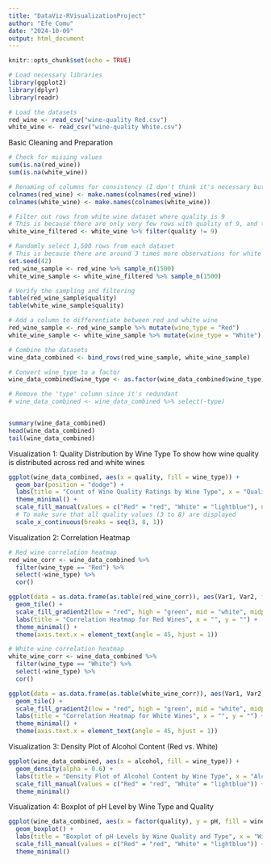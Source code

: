 ```yaml
---
title: "DataViz-RVisualizationProject"
author: "Efe Comu"
date: "2024-10-09"
output: html_document
---
```


```r
knitr::opts_chunk$set(echo = TRUE)
```


```r
# Load necessary libraries
library(ggplot2)
library(dplyr)
library(readr)

# Load the datasets
red_wine <- read_csv("wine-quality Red.csv")
white_wine <- read_csv("wine-quality White.csv")
```
Basic Cleaning and Preparation
```r
# Check for missing values
sum(is.na(red_wine))
sum(is.na(white_wine))

# Renaming of columns for consistency (I don't think it's necessary but just to be safe)
colnames(red_wine) <- make.names(colnames(red_wine))
colnames(white_wine) <- make.names(colnames(white_wine))

# Filter out rows from white wine dataset where quality is 9
# This is because there are only very few rows with quality of 9, and there are no observations with quality of 9 in the red wine dataset
white_wine_filtered <- white_wine %>% filter(quality != 9)

# Randomly select 1,500 rows from each dataset
# This is because there are around 3 times more observations for white wine, which might lead to misconceptions when visualized based on count
set.seed(42)
red_wine_sample <- red_wine %>% sample_n(1500)
white_wine_sample <- white_wine_filtered %>% sample_n(1500)

# Verify the sampling and filtering
table(red_wine_sample$quality)
table(white_wine_sample$quality)

# Add a column to differentiate between red and white wine
red_wine_sample <- red_wine_sample %>% mutate(wine_type = "Red")
white_wine_sample <- white_wine_sample %>% mutate(wine_type = "White")

# Combine the datasets
wine_data_combined <- bind_rows(red_wine_sample, white_wine_sample)

# Convert wine_type to a factor
wine_data_combined$wine_type <- as.factor(wine_data_combined$wine_type)

# Remove the 'type' column since it's redundant
# wine_data_combined <- wine_data_combined %>% select(-type)


summary(wine_data_combined)
head(wine_data_combined)
tail(wine_data_combined)
```

Visualization 1: Quality Distribution by Wine Type
 To show how wine quality is distributed across red and white wines
```r
ggplot(wine_data_combined, aes(x = quality, fill = wine_type)) +
  geom_bar(position = "dodge") +
  labs(title = "Count of Wine Quality Ratings by Wine Type", x = "Quality Rating", y = "Count") +
  theme_minimal() +
  scale_fill_manual(values = c("Red" = "red", "White" = "lightblue"), name = "wine_type") +
  # To make sure that all quality values (3 to 8) are displayed
  scale_x_continuous(breaks = seq(3, 8, 1))  

```

Visualization 2: Correlation Heatmap

```r
# Red wine correlation heatmap
red_wine_corr <- wine_data_combined %>% 
  filter(wine_type == "Red") %>%
  select(-wine_type) %>%
  cor()

ggplot(data = as.data.frame(as.table(red_wine_corr)), aes(Var1, Var2, fill = Freq)) + 
  geom_tile() +
  scale_fill_gradient2(low = "red", high = "green", mid = "white", midpoint = 0) +
  labs(title = "Correlation Heatmap for Red Wines", x = "", y = "") +
  theme_minimal() +
  theme(axis.text.x = element_text(angle = 45, hjust = 1))

# White wine correlation heatmap
white_wine_corr <- wine_data_combined %>% 
  filter(wine_type == "White") %>%
  select(-wine_type) %>%
  cor()

ggplot(data = as.data.frame(as.table(white_wine_corr)), aes(Var1, Var2, fill = Freq)) + 
  geom_tile() +
  scale_fill_gradient2(low = "red", high = "green", mid = "white", midpoint = 0) +
  labs(title = "Correlation Heatmap for White Wines", x = "", y = "") +
  theme_minimal() +
  theme(axis.text.x = element_text(angle = 45, hjust = 1))
```


Visualization 3: Density Plot of Alcohol Content (Red vs. White)

```r
ggplot(wine_data_combined, aes(x = alcohol, fill = wine_type)) +
  geom_density(alpha = 0.6) +
  labs(title = "Density Plot of Alcohol Content by Wine Type", x = "Alcohol Content", y = "Density") +
  scale_fill_manual(values = c("Red" = "red", "White" = "lightblue")) +
  theme_minimal()
```

Visualization 4: Boxplot of pH Level by Wine Type and Quality

```r
ggplot(wine_data_combined, aes(x = factor(quality), y = pH, fill = wine_type)) +
  geom_boxplot() +
  labs(title = "Boxplot of pH Levels by Wine Quality and Type", x = "Wine Quality", y = "pH Level") +
  scale_fill_manual(values = c("Red" = "red", "White" = "lightblue")) +
  theme_minimal()
```